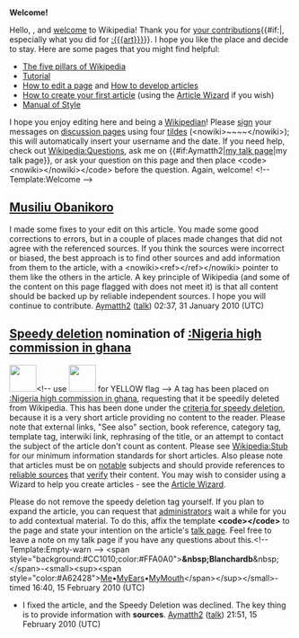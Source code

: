 <article id="26011400" title=User talk:Kaynaija>
	<talkpage id="26011400" title="User talk:Kaynaija">
'''Welcome!'''

Hello, {{BASEPAGENAME}}, and [[Wikipedia:Introduction|welcome]] to Wikipedia! Thank you for [[Special:Contributions/{{BASEPAGENAME}}|your contributions]]{{#if:|, especially what you did for [[:{{{art}}}]]}}. I hope you like the place and decide to stay. Here are some pages that you might find helpful:
*[[Wikipedia:Five pillars|The five pillars of Wikipedia]]
*[[Wikipedia:Tutorial|Tutorial]]
*[[Wikipedia:How to edit a page|How to edit a page]] and [[Wikipedia:Article development|How to develop articles]]
*[[Wikipedia:Your first article|How to create your first article]] (using the [[Wikipedia:Article wizard2.0|Article Wizard]] if you wish)
*[[Wikipedia:Manual of Style|Manual of Style]]
I hope you enjoy editing here and being a [[Wikipedia:Wikipedians|Wikipedian]]! Please [[Wikipedia:Signatures|sign]] your messages on [[Wikipedia:talk page|discussion page]]s using four [[tilde]]s (&lt;nowiki&gt;~~~~&lt;/nowiki&gt;); this will automatically insert your username and the date. If you need help, check out [[Wikipedia:Questions]], ask me on {{#if:Aymatth2|[[user talk:Aymatth2|my talk page]]|my talk page}}, or ask your question on this page and then place &lt;code&gt;&lt;nowiki&gt;{{helpme}}&lt;/nowiki&gt;&lt;/code&gt; before the question. Again, welcome! &lt;!-- Template:Welcome --&gt;
==[[Musiliu Obanikoro]]==
I made some fixes to your edit on this article. You made some good corrections to errors, but in a couple of places made changes that did not agree with the referenced sources. If you think the sources were incorrect or biased, the best approach is to find other sources and add information from them to the article, with a &lt;nowiki&gt;&lt;ref&gt;{{cite web |url= ...}}&lt;/ref&gt;&lt;/nowiki&gt; pointer to them like the others in the article. A key principle of Wikipedia (and some of the content on this page flagged with {{fact}} does not meet it) is that all content should be backed up by reliable independent sources. I hope you will continue to contribute. [[User:Aymatth2|Aymatth2]] ([[User talk:Aymatth2|talk]]) 02:37, 31 January 2010 (UTC)

==[[Wikipedia:Criteria for speedy deletion|Speedy deletion]] nomination of [[:Nigeria high commission in ghana]]==
[[Image:Ambox warning pn.svg|left|48px|]]&lt;!-- use [[Image:Ambox warning yellow.svg|left|48px|]] for YELLOW flag --&gt;
A tag has been placed on [[:Nigeria high commission in ghana]], requesting that it be speedily deleted from Wikipedia. This has been done under the [[WP:CSD#Articles|criteria for speedy deletion]], because it is a very short article providing no content to the reader. Please note that external links, &quot;See also&quot; section, book reference, category tag, template tag, interwiki link, rephrasing of the title, or an attempt to contact the subject of the article don't count as content. Please see [[Wikipedia:Stub#Essential information about stubs|Wikipedia:Stub]] for our minimum information standards for short articles. Also please note that articles must be on [[Wikipedia:Notability|notable]] subjects and should provide references to [[Wikipedia:Reliable sources|reliable sources]] that [[Wikipedia:Verifiability|verify]] their content. You may wish to consider using a Wizard to help you create articles - see the [[Wikipedia:Article wizard2.0|Article Wizard]].

Please do not remove the speedy deletion tag yourself. If you plan to expand the article, you can request that [[Wikipedia:Administrators|administrators]] wait a while for you to add contextual material.  To do this, affix the template '''&lt;code&gt;{{tl|hangon}}&lt;/code&gt;''' to the page and state your intention on the article's [[Help:Talk page|talk page]]. Feel free to leave a note on my talk page if you have any questions about this.&lt;!-- Template:Empty-warn --&gt; &lt;span style=&quot;background:#CC1010;color:#FFA0A0&quot;&gt;'''&amp;nbsp;Blanchardb'''&amp;nbsp;&lt;/span&gt;-&lt;small&gt;&lt;sup&gt;&lt;span style=&quot;color:#A62428&quot;&gt;[[User:Blanchardb|Me]]•[[User Talk:Blanchardb|MyEars]]•[[Special:Contributions/Blanchardb|MyMouth]]&lt;/span&gt;&lt;/sup&gt;&lt;/small&gt;- timed 16:40, 15 February 2010 (UTC)

*I fixed the article, and the Speedy Deletion was declined. The key thing is to provide information with '''sources'''. [[User:Aymatth2|Aymatth2]] ([[User talk:Aymatth2|talk]]) 21:51, 15 February 2010 (UTC)
	</talkpage>
</article>
